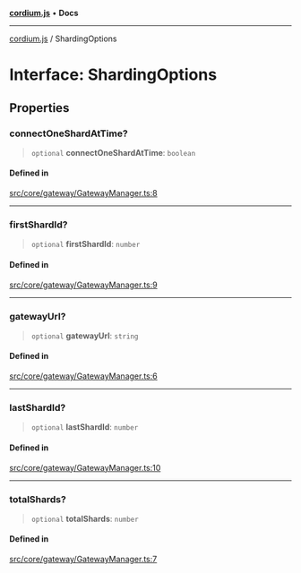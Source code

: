 [**cordium.js**](../README.mdx) • **Docs**

***

[cordium.js](../globals.mdx) / ShardingOptions

# Interface: ShardingOptions

## Properties

### connectOneShardAtTime?

> `optional` **connectOneShardAtTime**: `boolean`

#### Defined in

[src/core/gateway/GatewayManager.ts:8](https://github.com/devdimer/cordium.js/blob/5acfe627949366dc136ee1adc1bf86648eab42bb/src/core/gateway/GatewayManager.ts#L8)

***

### firstShardId?

> `optional` **firstShardId**: `number`

#### Defined in

[src/core/gateway/GatewayManager.ts:9](https://github.com/devdimer/cordium.js/blob/5acfe627949366dc136ee1adc1bf86648eab42bb/src/core/gateway/GatewayManager.ts#L9)

***

### gatewayUrl?

> `optional` **gatewayUrl**: `string`

#### Defined in

[src/core/gateway/GatewayManager.ts:6](https://github.com/devdimer/cordium.js/blob/5acfe627949366dc136ee1adc1bf86648eab42bb/src/core/gateway/GatewayManager.ts#L6)

***

### lastShardId?

> `optional` **lastShardId**: `number`

#### Defined in

[src/core/gateway/GatewayManager.ts:10](https://github.com/devdimer/cordium.js/blob/5acfe627949366dc136ee1adc1bf86648eab42bb/src/core/gateway/GatewayManager.ts#L10)

***

### totalShards?

> `optional` **totalShards**: `number`

#### Defined in

[src/core/gateway/GatewayManager.ts:7](https://github.com/devdimer/cordium.js/blob/5acfe627949366dc136ee1adc1bf86648eab42bb/src/core/gateway/GatewayManager.ts#L7)
